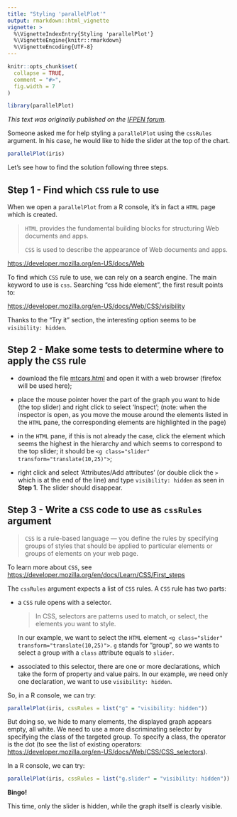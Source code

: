 ---
title: "Styling 'parallelPlot'"
output: rmarkdown::html_vignette
vignette: >
  %\VignetteIndexEntry{Styling 'parallelPlot'}
  %\VignetteEngine{knitr::rmarkdown}
  %\VignetteEncoding{UTF-8}
---

```{r, include = FALSE}
knitr::opts_chunk$set(
  collapse = TRUE,
  comment = "#>",
  fig.width = 7
)
```

```{r setup}
library(parallelPlot)
```

*This text was originally published on the [IFPEN forum](https://ifpen-discourse.appcollaboratif.fr/t/styling-parallelplot-or-scatterplotmatrix/163).*

Someone asked me for help styling a `parallelPlot` using the `cssRules` argument. In his case, he would like to hide the slider at the top of the chart.

```{r}
parallelPlot(iris)
```

Let's see how to find the solution following three steps.

## Step 1 - Find which `CSS` rule to use

When we open a `parallelPlot` from a R console, it's in fact a `HTML` page which is created.

> `HTML` provides the fundamental building blocks for structuring Web documents and apps.
> 
> `CSS` is used to describe the appearance of Web documents and apps.

[https://developer.mozilla.org/en-US/docs/Web](https://developer.mozilla.org/en-US/docs/Web)

To find which `CSS` rule to use, we can rely on a search engine. The main keyword to use is `css`. Searching "css hide element", the first result points to:

[https://developer.mozilla.org/en-US/docs/Web/CSS/visibility](https://developer.mozilla.org/en-US/docs/Web/CSS/visibility)

Thanks to the "Try it" section, the interesting option seems to be `visibility: hidden`. 

## Step 2 - Make some tests to determine where to apply the `CSS` rule

- download the file [mtcars.html](https://gitlab.com/drti/parallelplot/-/blob/master/test/mtcars.html) and open it with a web browser (firefox will be used here);

- place the mouse pointer hover the part of the graph you want to hide (the top slider) and right click to select 'Inspect';
  (note: when the inspector is open, as you move the mouse around the elements listed in the `HTML` pane, the corresponding elements are highlighted in the page)

- in the `HTML` pane, if this is not already the case, click the element which seems the highest in the hierarchy and which seems to correspond to the top slider; it should be `<g class="slider" transform="translate(10,25)">`;

- right click and select 'Attributes/Add attributes' (or double click the `>` which is at the end of the line) and type `visibility: hidden` as seen in **Step 1**. The slider should disappear.

## Step 3 - Write a `CSS` code to use as `cssRules` argument

> `CSS` is a rule-based language — you define the rules by specifying groups of styles that should be applied to particular elements or groups of elements on your web page.

To learn more about `CSS`, see [https://developer.mozilla.org/en/docs/Learn/CSS/First_steps](https://developer.mozilla.org/en/docs/Learn/CSS/First_steps)

The `cssRules` argument expects a list of `CSS` rules. A `CSS` rule has two parts:

- a `CSS` rule opens with a selector. 

  > In CSS, selectors are patterns used to match, or select, the elements you want to style.

  In our example, we want to select the `HTML` element `<g class="slider" transform="translate(10,25)">`. `g` stands for "group", so we wants to select a group with a `class` attribute equals to `slider`.

- associated to this selector, there are one or more declarations, which take the form of property and value pairs. In our example, we need only one declaration, we want to use `visibility: hidden`.

So, in a R console, we can try:

```{r}
parallelPlot(iris, cssRules = list("g" = "visibility: hidden"))
```

But doing so, we hide to many elements, the displayed graph appears empty, all white. We need to use a more discriminating selector by specifying the class of the targeted group. To specify a class, the operator is the dot (to see the list of existing operators: [https://developer.mozilla.org/en-US/docs/Web/CSS/CSS_selectors](https://developer.mozilla.org/en-US/docs/Web/CSS/CSS_selectors)).

In a R console, we can try:

```{r}
parallelPlot(iris, cssRules = list("g.slider" = "visibility: hidden"))
```

**Bingo!**

This time, only the slider is hidden, while the graph itself is clearly visible.
